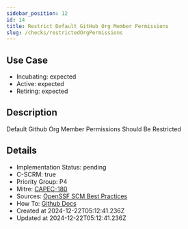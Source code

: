 ```yaml
---
sidebar_position: 12
id: 14
title: Restrict Default GitHub Org Member Permissions
slug: /checks/restrictedOrgPermissions
---
```


## Use Case
<!-- LEVELS:START -->
- Incubating: expected
- Active: expected
- Retiring: expected
<!-- LEVELS:END -->

<!-- DESCRIPTION:START -->
## Description
Default Github Org Member Permissions Should Be Restricted
<!-- DESCRIPTION:END -->

<!-- DETAILS:START -->
## Details
- Implementation Status: pending
- C-SCRM: true
- Priority Group: P4
- Mitre: [CAPEC-180](https://capec.mitre.org/data/definitions/180.html)
- Sources: [OpenSSF SCM Best Practices](https://best.openssf.org/SCM-BestPractices/github/organization/default_repository_permission_is_not_none.html)
- How To: [Github Docs](https://docs.github.com/en/organizations/managing-user-access-to-your-organizations-repositories/managing-repository-roles/setting-base-permissions-for-an-organization)
- Created at 2024-12-22T05:12:41.236Z
- Updated at 2024-12-22T05:12:41.236Z
<!-- DETAILS:END -->
